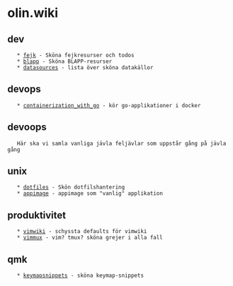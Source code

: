 =  olin.wiki  =


== dev ==
    * [[fejk]] - Sköna fejkresurser och todos
    * [[blapp]] - Sköna BLAPP-resurser
    * [[datasources]] - lista över sköna datakällor


== devops ==
    * [[containerization_with_go]] - kör go-applikationer i docker


== devoops ==
    Här ska vi samla vanliga jävla feljävlar som uppstår gång på jävla gång


== unix ==
    * [[dotfiles]] - Skön dotfilshantering
    * [[appimage]] - appimage som "vanlig" applikation


== produktivitet ==
    * [[vimwiki]] - schyssta defaults för vimwiki
    * [[vimmux]] - vim? tmux? sköna grejer i alla fall


== qmk ==
    * [[keymapsnippets]] - sköna keymap-snippets
